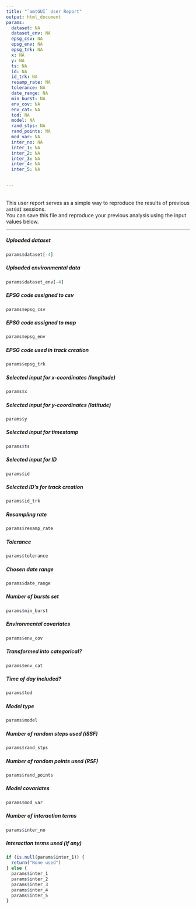 ```yaml
---
title: "`amtGUI` User Report"
output: html_document
params:
  dataset: NA
  dataset_env: NA 
  epsg_csv: NA
  epsg_env: NA
  epsg_trk: NA
  x: NA
  y: NA
  ts: NA
  id: NA
  id_trk: NA 
  resamp_rate: NA
  tolerance: NA
  date_range: NA
  min_burst: NA
  env_cov: NA
  env_cat: NA
  tod: NA
  model: NA
  rand_stps: NA
  rand_points: NA
  mod_var: NA
  inter_no: NA
  inter_1: NA
  inter_2: NA
  inter_3: NA
  inter_4: NA
  inter_5: NA 

  
---
```

<br>
This user report serves as a simple way to reproduce the results of previous `amtGUI` sessions.  
You can save this file and reproduce your previous analysis using the input values below.

***

##### Uploaded dataset
```r
params$dataset[-4]
```

##### Uploaded environmental data
```r
params$dataset_env[-4]
```

##### EPSG code assigned to csv
```r
params$epsg_csv
```

##### EPSG code assigned to map
```r
params$epsg_env
```

##### EPSG code used in track creation
```r
params$epsg_trk
```

##### Selected input for x-coordinates (longitude)
```r
params$x
```

##### Selected input for y-coordinates (latitude)
```r
params$y
```

##### Selected input for timestamp
```r
params$ts
```

##### Selected input for ID
```r
params$id
```

##### Selected ID's for track creation
```r
params$id_trk
```

##### Resampling rate
```r
params$resamp_rate
```

##### Tolerance 
```r
params$tolerance
```

##### Chosen date range 
```r
params$date_range
```

##### Number of bursts set
```r
params$min_burst
```

##### Environmental covariates
```r
params$env_cov
```

##### Transformed into categorical?
```r
params$env_cat
```


##### Time of day included?
```r
params$tod
```

##### Model type 
```r
params$model
```

##### Number of random steps used (iSSF)
```r
params$rand_stps
```

##### Number of random points used (RSF)
```r
params$rand_points
```

##### Model covariates
```r
params$mod_var
```

##### Number of interaction terms
```r
params$inter_no
```

##### Interaction terms used (if any)
```r
if (is.null(params$inter_1)) {
  return("None used")
} else {
  params$inter_1
  params$inter_2
  params$inter_3
  params$inter_4
  params$inter_5 
}
```

